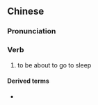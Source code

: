 {{also|临睡}}
==Chinese==
{{zh-forms|s=临睡}}

===Pronunciation===
{{zh-pron
|m=línshuì
|cat=v
}}

===Verb===
{{zh-verb}}

# to be about to go to sleep

====Derived terms====
* {{zh-l|臨睡肌躍症}}